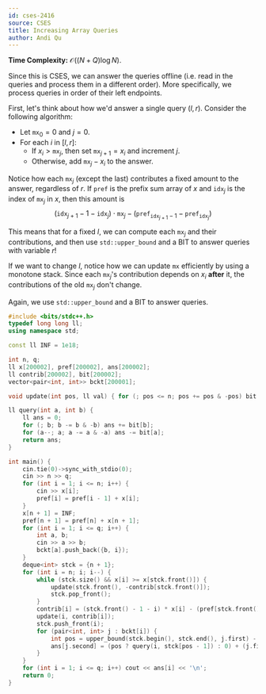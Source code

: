 ```yaml
---
id: cses-2416
source: CSES
title: Increasing Array Queries
author: Andi Qu
---
```


**Time Complexity:** $\mathcal O((N + Q) \log N)$.

Since this is CSES, we can answer the queries offline (i.e. read in the queries and process them in a different order). More specifically, we process queries in order of their left endpoints.

First, let's think about how we'd answer a single query $(l, r)$. Consider the following algorithm:
- Let $\texttt{mx}_0 = 0$ and $j = 0$.
- For each $i$ in $[l, r]$:
    - If $x_i > \texttt{mx}_j$, then set $\texttt{mx}_{j + 1} = x_i$ and increment $j$.
    - Otherwise, add $\texttt{mx}_j - x_i$ to the answer.

Notice how each $\texttt{mx}_j$ (except the last) contributes a fixed amount to the answer, regardless of $r$. If $\texttt{pref}$ is the prefix sum array of $x$ and $\texttt{idx}_j$ is the index of $\texttt{mx}_j$ in $x$, then this amount is
$$
(\texttt{idx}_{j + 1} - 1 - \texttt{idx}_j) \cdot \texttt{mx}_j - (\texttt{pref}_{\texttt{idx}_{j + 1} - 1} - \texttt{pref}_{\texttt{idx}_j})
$$

This means that for a fixed $l$, we can compute each $\texttt{mx}_j$ and their contributions, and then use `std::upper_bound` and a BIT to answer queries with variable $r$!

If we want to change $l$, notice how we can update $\texttt{mx}$ efficiently by using a monotone stack. Since each $\texttt{mx}_j$'s contribution depends on $x_i$ **after** it, the contributions of the old $\texttt{mx}_j$ don't change.

Again, we use `std::upper_bound` and a BIT to answer queries.

<LanguageSection>

<CPPSection>

```cpp
#include <bits/stdc++.h>
typedef long long ll;
using namespace std;

const ll INF = 1e18;

int n, q;
ll x[200002], pref[200002], ans[200002];
ll contrib[200002], bit[200002];
vector<pair<int, int>> bckt[200001];

void update(int pos, ll val) { for (; pos <= n; pos += pos & -pos) bit[pos] += val; }

ll query(int a, int b) {
    ll ans = 0;
    for (; b; b -= b & -b) ans += bit[b];
    for (a--; a; a -= a & -a) ans -= bit[a];
    return ans;
}

int main() {
    cin.tie(0)->sync_with_stdio(0);
    cin >> n >> q;
    for (int i = 1; i <= n; i++) {
        cin >> x[i];
        pref[i] = pref[i - 1] + x[i];
    }
    x[n + 1] = INF;
    pref[n + 1] = pref[n] + x[n + 1];
    for (int i = 1; i <= q; i++) {
        int a, b;
        cin >> a >> b;
        bckt[a].push_back({b, i});
    }
    deque<int> stck = {n + 1};
    for (int i = n; i; i--) {
        while (stck.size() && x[i] >= x[stck.front()]) {
            update(stck.front(), -contrib[stck.front()]);
            stck.pop_front();
        }
        contrib[i] = (stck.front() - 1 - i) * x[i] - (pref[stck.front() - 1] - pref[i]);
        update(i, contrib[i]);
        stck.push_front(i);
        for (pair<int, int> j : bckt[i]) {
            int pos = upper_bound(stck.begin(), stck.end(), j.first) - stck.begin() - 1;
            ans[j.second] = (pos ? query(i, stck[pos - 1]) : 0) + (j.first - stck[pos]) * x[stck[pos]] - (pref[j.first] - pref[stck[pos]]);
        }
    }
    for (int i = 1; i <= q; i++) cout << ans[i] << '\n';
    return 0;
}
```

</CPPSection>

</LanguageSection>
